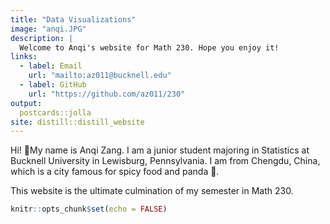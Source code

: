 ```yaml
---
title: "Data Visualizations"
image: "anqi.JPG"
description: |
  Welcome to Anqi's website for Math 230. Hope you enjoy it!
links: 
  - label: Email
    url: "mailto:az011@bucknell.edu"
  - label: GitHub
    url: "https://github.com/az011/230"
output:
  postcards::jolla
site: distill::distill_website
---
```


Hi! 🌷My name is Anqi Zang. I am a junior student majoring in Statistics at Bucknell University in Lewisburg, Pennsylvania.
I am from Chengdu, China, which is a city famous for spicy food and panda 🐼. 

This website is the ultimate culmination of my semester in Math 230. 






```r
knitr::opts_chunk$set(echo = FALSE)



```

